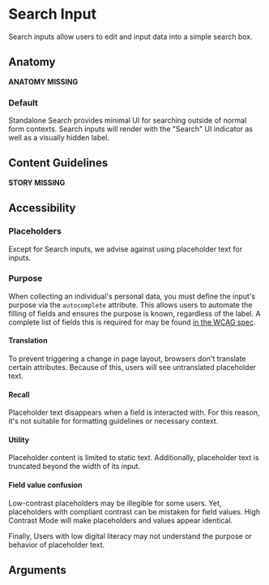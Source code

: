 
# Search Input

Search inputs allow users to edit and input data into a simple search box.

## Anatomy

**ANATOMY MISSING**

### Default

Standalone Search provides minimal UI for searching outside of normal form contexts. Search inputs will render with the "Search" UI indicator as well as a visually hidden label.

## Content Guidelines

**STORY MISSING**

## Accessibility

### Placeholders

Except for Search inputs, we advise against using placeholder text for inputs.

### Purpose

When collecting an individual's personal data, you must define the input's purpose via the `autocomplete` attribute. This allows users to automate the filling of fields and ensures the purpose is known, regardless of the label. A complete list of fields this is required for may be found <a href="https://www.w3.org/TR/WCAG21/#input-purposes">in the WCAG spec</a>.

#### Translation

To prevent triggering a change in page layout, browsers don't translate certain attributes. Because of this, users will see untranslated placeholder text.

#### Recall

Placeholder text disappears when a field is interacted with. For this reason, it's not suitable for formatting guidelines or necessary context.

#### Utility

Placeholder content is limited to static text. Additionally, placeholder text is truncated beyond the width of its input.

#### Field value confusion

Low-contrast placeholders may be illegible for some users. Yet, placeholders with compliant contrast can be mistaken for field values. High Contrast Mode will make placeholders and values appear identical.

Finally, Users with low digital literacy may not understand the purpose or behavior of placeholder text.

## Arguments

<ArgsTable />
